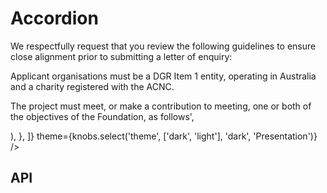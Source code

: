 
<Meta title="Components/Accordion" component={Accordion} />

# Accordion

<Preview>
  <Story name="Base component">
    <Accordion
      items={[
        {
          id: '1',
          heading: 'What are the granting programs available for application?',
          content:
            'The Aesop Foundation will consider support for organisations working in Australia. While the majority of our grants are awarded to organisations that are invited to apply, we remain open to hearing new ideas from potential partners. If you believe your organisation’s project meets the objectives and guidelines of the Foundation we warmly invite you to submit a letter of enquiry.',
        },
        {
          id: '2',
          heading: 'What organisations are considered for applications?',
          content:
            'The Aesop Foundation supports its partners through two granting programs. The Companion Grants program provides up to AUD30,000, usually for a single year. The Partnerships Grants program provides between AUD100,000-300,000 per year for up to five years.',
        },
        {
          id: '3',
          heading: 'What are the guidelines for an application?',
          content: (
            <React.Fragment>
              <p>
                We respectfully request that you review the following guidelines
                to ensure close alignment prior to submitting a letter of
                enquiry:
              </p>
              <p>
                Applicant organisations must be a DGR Item 1 entity, operating
                in Australia and a charity registered with the ACNC.
              </p>
              <p>
                The project must meet, or make a contribution to meeting, one or
                both of the objectives of the Foundation, as follows',
              </p>
            </React.Fragment>
          ),
        },
      ]}
      theme={knobs.select('theme', ['dark', 'light'], 'dark', 'Presentation')}
    />
  </Story>
</Preview>

## API

<Props of={Accordion} />
